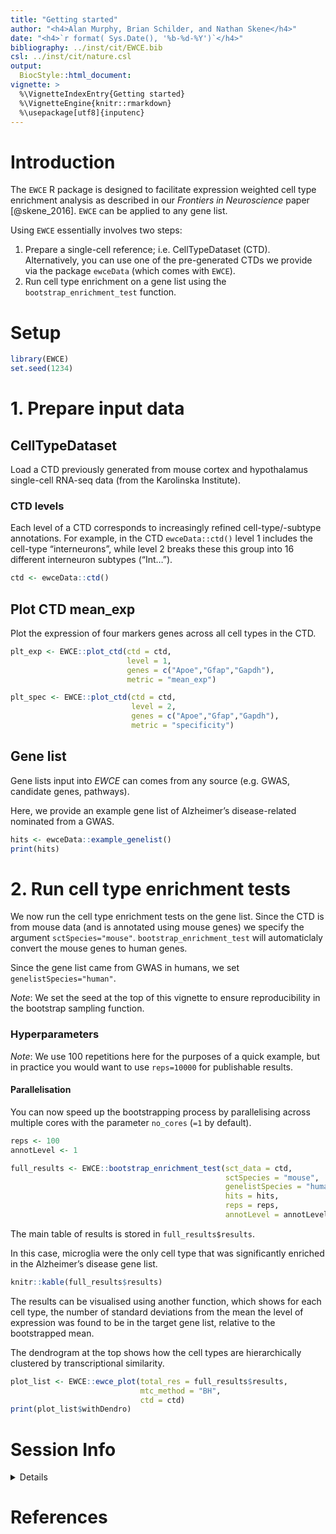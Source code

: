 ```yaml
---
title: "Getting started"
author: "<h4>Alan Murphy, Brian Schilder, and Nathan Skene</h4>"
date: "<h4>`r format( Sys.Date(), '%b-%d-%Y')`</h4>"
bibliography: ../inst/cit/EWCE.bib
csl: ../inst/cit/nature.csl
output:
  BiocStyle::html_document:
vignette: >
  %\VignetteIndexEntry{Getting started}
  %\VignetteEngine{knitr::rmarkdown}
  %\usepackage[utf8]{inputenc}
---
```


# Introduction

The `EWCE` R package is designed to facilitate expression weighted cell type
enrichment analysis as described in our *Frontiers in Neuroscience* 
paper [@skene_2016]. `EWCE` can be applied to any gene list. 
 
Using `EWCE` essentially involves two steps:

1. Prepare a single-cell reference; i.e. CellTypeDataset (CTD). Alternatively, 
you can use one of the pre-generated CTDs we provide via the package `ewceData`
(which comes with `EWCE`).  
2. Run cell type enrichment on a gene list using the `bootstrap_enrichment_test` function. 

# Setup

```r
library(EWCE) 
set.seed(1234)
```

# 1. Prepare input data

## CellTypeDataset

Load a CTD previously generated from mouse cortex and hypothalamus single-cell RNA-seq data (from the Karolinska Institute). 

### CTD levels 

Each level of a CTD corresponds to increasingly refined cell-type/-subtype annotations. For example, in the CTD  `ewceData::ctd()` level 1 includes the cell-type "interneurons", while level 2 breaks these this group into 16 different
interneuron subtypes ("Int...").

```r
ctd <- ewceData::ctd()
```

## Plot CTD mean_exp

Plot the expression of four markers genes across all cell types in the CTD.

```r
plt_exp <- EWCE::plot_ctd(ctd = ctd,
                          level = 1,
                          genes = c("Apoe","Gfap","Gapdh"),
                          metric = "mean_exp")
```
```r
plt_spec <- EWCE::plot_ctd(ctd = ctd,
                           level = 2,
                           genes = c("Apoe","Gfap","Gapdh"),
                           metric = "specificity")
```


## Gene list

Gene lists input into *EWCE*  can comes from any source (e.g. GWAS, candidate genes, pathways). 

Here, we provide an example gene list of Alzheimer's disease-related nominated from a GWAS.

```r
hits <- ewceData::example_genelist()
print(hits)
```

 
# 2. Run cell type enrichment tests

We now run the cell type enrichment tests on the gene list. Since the CTD is from mouse data (and is annotated using mouse genes) we specify the argument `sctSpecies="mouse"`. `bootstrap_enrichment_test` will automaticlaly convert the mouse genes to human genes.

Since the gene list came from GWAS in humans, we set `genelistSpecies="human"`.

*Note*: We set the seed at the top of this vignette to
ensure reproducibility in the bootstrap sampling function.

### Hyperparameters

*Note*: We use 100 repetitions here for the purposes of a quick example, but in practice you would want to use `reps=10000` for publishable results.

#### Parallelisation

You can now speed up the bootstrapping process by parallelising across
multiple cores with the parameter `no_cores` (`=1` by default).

```r
reps <- 100
annotLevel <- 1
```

```r
full_results <- EWCE::bootstrap_enrichment_test(sct_data = ctd,
                                                sctSpecies = "mouse",
                                                genelistSpecies = "human",
                                                hits = hits, 
                                                reps = reps,
                                                annotLevel = annotLevel)
```

 

The main table of results is stored in `full_results$results`.

In this case, microglia were the only cell type that was significantly enriched in the Alzheimer's disease gene list.

```r
knitr::kable(full_results$results)
```

The results can be visualised using another function, which shows for each cell type, the number of standard deviations from the mean the level of expression was found to be in the target gene list, relative to the bootstrapped mean.

The dendrogram at the top shows how the cell types are hierarchically clustered by transcriptional similarity.
 
```r
plot_list <- EWCE::ewce_plot(total_res = full_results$results,
                             mtc_method = "BH",
                             ctd = ctd)
print(plot_list$withDendro)
```
     
# Session Info

<details>

```r
utils::sessionInfo()
```

</details>


# References

